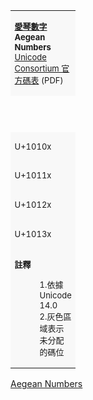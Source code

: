 {| class="wikitable nounderlines Unicode" style="border-collapse:collapse;background:#FFFFFF;font-size:large;text-align:center"
|colspan="17" style="background:#F8F8F8;font-size:small" | '''[[愛琴數字 (Unicode區段)|愛琴數字]]'''<br />'''Aegean Numbers'''{{ref label|U10100_as_of_Unicode_version|1}}{{ref label|U10100_grey|2}}<br />[https://www.unicode.org/charts/PDF/U10100.pdf Unicode Consortium 官方碼表] (PDF)
|-style="background:#F8F8F8;font-size:small"
| style="width:45pt" | &nbsp; || style="width:20pt"  | 0 || style="width:20pt"  | 1 || style="width:20pt"  | 2 || style="width:20pt"  | 3 || style="width:20pt"  | 4 || style="width:20pt"  | 5 || style="width:20pt"  | 6 || style="width:20pt"  | 7 || style="width:20pt"  | 8 || style="width:20pt"  | 9 || style="width:20pt"  | A || style="width:20pt"  | B || style="width:20pt"  | C || style="width:20pt"  | D || style="width:20pt"  | E || style="width:20pt"  | F
|-
| style="background:#F8F8F8;font-size:small" | U+1010x
| title="U+10100: AEGEAN WORD SEPARATOR LINE" | {{Script|Linb|&#x10100;}}
| title="U+10101: AEGEAN WORD SEPARATOR DOT" | {{Script|Linb|&#x10101;}}
| title="U+10102: AEGEAN CHECK MARK" | {{Script|Linb|&#x10102;}}
| title="Reserved" style="background-color:#CCCCCC;" |  
| title="Reserved" style="background-color:#CCCCCC;" |  
| title="Reserved" style="background-color:#CCCCCC;" |  
| title="Reserved" style="background-color:#CCCCCC;" |  
| title="U+10107: AEGEAN NUMBER ONE" | {{Script|Linb|&#x10107;}}
| title="U+10108: AEGEAN NUMBER TWO" | {{Script|Linb|&#x10108;}}
| title="U+10109: AEGEAN NUMBER THREE" | {{Script|Linb|&#x10109;}}
| title="U+1010A: AEGEAN NUMBER FOUR" | {{Script|Linb|&#x1010A;}}
| title="U+1010B: AEGEAN NUMBER FIVE" | {{Script|Linb|&#x1010B;}}
| title="U+1010C: AEGEAN NUMBER SIX" | {{Script|Linb|&#x1010C;}}
| title="U+1010D: AEGEAN NUMBER SEVEN" | {{Script|Linb|&#x1010D;}}
| title="U+1010E: AEGEAN NUMBER EIGHT" | {{Script|Linb|&#x1010E;}}
| title="U+1010F: AEGEAN NUMBER NINE" | {{Script|Linb|&#x1010F;}}
|-
| style="background:#F8F8F8;font-size:small" | U+1011x
| title="U+10110: AEGEAN NUMBER TEN" | {{Script|Linb|&#x10110;}}
| title="U+10111: AEGEAN NUMBER TWENTY" | {{Script|Linb|&#x10111;}}
| title="U+10112: AEGEAN NUMBER THIRTY" | {{Script|Linb|&#x10112;}}
| title="U+10113: AEGEAN NUMBER FORTY" | {{Script|Linb|&#x10113;}}
| title="U+10114: AEGEAN NUMBER FIFTY" | {{Script|Linb|&#x10114;}}
| title="U+10115: AEGEAN NUMBER SIXTY" | {{Script|Linb|&#x10115;}}
| title="U+10116: AEGEAN NUMBER SEVENTY" | {{Script|Linb|&#x10116;}}
| title="U+10117: AEGEAN NUMBER EIGHTY" | {{Script|Linb|&#x10117;}}
| title="U+10118: AEGEAN NUMBER NINETY" | {{Script|Linb|&#x10118;}}
| title="U+10119: AEGEAN NUMBER ONE HUNDRED" | {{Script|Linb|&#x10119;}}
| title="U+1011A: AEGEAN NUMBER TWO HUNDRED" | {{Script|Linb|&#x1011A;}}
| title="U+1011B: AEGEAN NUMBER THREE HUNDRED" | {{Script|Linb|&#x1011B;}}
| title="U+1011C: AEGEAN NUMBER FOUR HUNDRED" | {{Script|Linb|&#x1011C;}}
| title="U+1011D: AEGEAN NUMBER FIVE HUNDRED" | {{Script|Linb|&#x1011D;}}
| title="U+1011E: AEGEAN NUMBER SIX HUNDRED" | {{Script|Linb|&#x1011E;}}
| title="U+1011F: AEGEAN NUMBER SEVEN HUNDRED" | {{Script|Linb|&#x1011F;}}
|-
| style="background:#F8F8F8;font-size:small" | U+1012x
| title="U+10120: AEGEAN NUMBER EIGHT HUNDRED" | {{Script|Linb|&#x10120;}}
| title="U+10121: AEGEAN NUMBER NINE HUNDRED" | {{Script|Linb|&#x10121;}}
| title="U+10122: AEGEAN NUMBER ONE THOUSAND" | {{Script|Linb|&#x10122;}}
| title="U+10123: AEGEAN NUMBER TWO THOUSAND" | {{Script|Linb|&#x10123;}}
| title="U+10124: AEGEAN NUMBER THREE THOUSAND" | {{Script|Linb|&#x10124;}}
| title="U+10125: AEGEAN NUMBER FOUR THOUSAND" | {{Script|Linb|&#x10125;}}
| title="U+10126: AEGEAN NUMBER FIVE THOUSAND" | {{Script|Linb|&#x10126;}}
| title="U+10127: AEGEAN NUMBER SIX THOUSAND" | {{Script|Linb|&#x10127;}}
| title="U+10128: AEGEAN NUMBER SEVEN THOUSAND" | {{Script|Linb|&#x10128;}}
| title="U+10129: AEGEAN NUMBER EIGHT THOUSAND" | {{Script|Linb|&#x10129;}}
| title="U+1012A: AEGEAN NUMBER NINE THOUSAND" | {{Script|Linb|&#x1012A;}}
| title="U+1012B: AEGEAN NUMBER TEN THOUSAND" | {{Script|Linb|&#x1012B;}}
| title="U+1012C: AEGEAN NUMBER TWENTY THOUSAND" | {{Script|Linb|&#x1012C;}}
| title="U+1012D: AEGEAN NUMBER THIRTY THOUSAND" | {{Script|Linb|&#x1012D;}}
| title="U+1012E: AEGEAN NUMBER FORTY THOUSAND" | {{Script|Linb|&#x1012E;}}
| title="U+1012F: AEGEAN NUMBER FIFTY THOUSAND" | {{Script|Linb|&#x1012F;}}
|-
| style="background:#F8F8F8;font-size:small" | U+1013x
| title="U+10130: AEGEAN NUMBER SIXTY THOUSAND" | {{Script|Linb|&#x10130;}}
| title="U+10131: AEGEAN NUMBER SEVENTY THOUSAND" | {{Script|Linb|&#x10131;}}
| title="U+10132: AEGEAN NUMBER EIGHTY THOUSAND" | {{Script|Linb|&#x10132;}}
| title="U+10133: AEGEAN NUMBER NINETY THOUSAND" | {{Script|Linb|&#x10133;}}
| title="Reserved" style="background-color:#CCCCCC;" |  
| title="Reserved" style="background-color:#CCCCCC;" |  
| title="Reserved" style="background-color:#CCCCCC;" |  
| title="U+10137: AEGEAN WEIGHT BASE UNIT" | {{Script|Linb|&#x10137;}}
| title="U+10138: AEGEAN WEIGHT FIRST SUBUNIT" | {{Script|Linb|&#x10138;}}
| title="U+10139: AEGEAN WEIGHT SECOND SUBUNIT" | {{Script|Linb|&#x10139;}}
| title="U+1013A: AEGEAN WEIGHT THIRD SUBUNIT" | {{Script|Linb|&#x1013A;}}
| title="U+1013B: AEGEAN WEIGHT FOURTH SUBUNIT" | {{Script|Linb|&#x1013B;}}
| title="U+1013C: AEGEAN DRY MEASURE FIRST SUBUNIT" | {{Script|Linb|&#x1013C;}}
| title="U+1013D: AEGEAN LIQUID MEASURE FIRST SUBUNIT" | {{Script|Linb|&#x1013D;}}
| title="U+1013E: AEGEAN MEASURE SECOND SUBUNIT" | {{Script|Linb|&#x1013E;}}
| title="U+1013F: AEGEAN MEASURE THIRD SUBUNIT" | {{Script|Linb|&#x1013F;}}
|-
| colspan="17" style="background:#F8F8F8;font-size:small;text-align:left" | '''註釋'''
:1.{{note|U10100_as_of_Unicode_version}}依據 Unicode 14.0
:2.{{note|U10100_grey}}灰色區域表示未分配的碼位
|}<noinclude>
[[Category:Unicode模板|Aegean Numbers]]
{{Documentation|Template:Unicode chart/block documentation}}
</noinclude>
